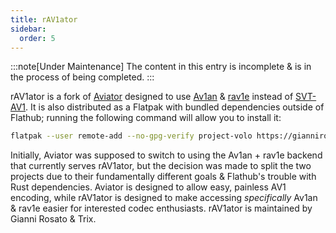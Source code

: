 ```yaml
---
title: rAV1ator
sidebar:
  order: 5
---
```


:::note[Under Maintenance]
The content in this entry is incomplete & is in the process of being completed.
:::

rAV1ator is a fork of [Aviator](../utilities/Aviator.mdx) designed to use [Av1an](../utilities/av1an.mdx) & [rav1e](../encoders/rav1e.mdx) instead of [SVT-AV1](../encoders/SVT-AV1.mdx). It is also distributed as a Flatpak with bundled dependencies outside of Flathub; running the following command will allow you to install it:

```bash
flatpak --user remote-add --no-gpg-verify project-volo https://giannirosato.com/repo && flatpak --user install project-volo net.natesales.rAV1ator
```

Initially, Aviator was supposed to switch to using the Av1an + rav1e backend that currently serves rAV1ator, but the decision was made to split the two projects due to their fundamentally different goals & Flathub's trouble with Rust dependencies. Aviator is designed to allow easy, painless AV1 encoding, while rAV1ator is designed to make accessing *specifically* Av1an & rav1e easier for interested codec enthusiasts. rAV1ator is maintained by Gianni Rosato & Trix.